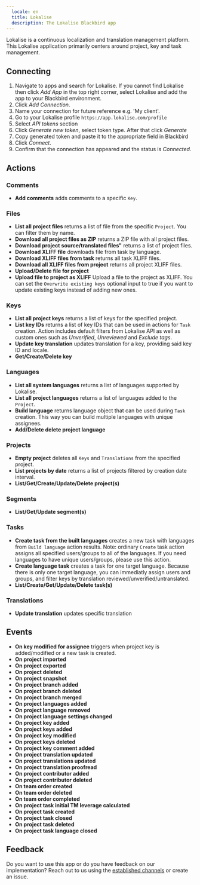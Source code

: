 ```yaml
---
  locale: en
  title: Lokalise
  description: The Lokalise Blackbird app
---
```


<LinkCard title="View on Github" target="_blank" href="https://github.com/bb-io/Lokalise" icon="github" />

Lokalise is a continuous localization and translation management platform. This Lokalise application primarily centers around project, key and task management.

## Connecting

1. Navigate to apps and search for Lokalise. If you cannot find Lokalise then click _Add App_ in the top right corner, select Lokalise and add the app to your Blackbird environment.
2. Click _Add Connection_.
3. Name your connection for future reference e.g. 'My client'.
4. Go to your Lokalise profile `https://app.lokalise.com/profile`
5. Select _API tokens_ section
6. Click _Generate new token_, select token type. After that click _Generate_
7. Copy generated token and paste it to the appropriate field in Blackbird
8. Click _Connect_.
9. Confirm that the connection has appeared and the status is _Connected_.

## Actions

### Comments

- **Add comments** adds comments to a specific `Key`.

### Files

- **List all project files** returns a list of file from the specific `Project`. You can filter them by name.
- **Download all project files as ZIP** returns a ZIP file with all project files.
- **Download project source/translated files"** returns a list of project files.
- **Download XLIFF file** downloads file from task by language.
- **Download XLIFF files from task** returns all task XLIFF files.
- **Download all XLIFF files from project** returns all project XLIFF files.
- **Upload/Delete file for project**
- **Upload file to project as XLIFF** Upload a file to the project as XLIFF. You can set the `Overwrite existing keys` optional input to true if you want to update existing keys instead of adding new ones.

### Keys

- **List all project keys** returns a list of keys for the specified project.
- **List key IDs** returns a list of key IDs that can be used in actions for `Task` creation. Action includes default filters from Lokalise API as well as custom ones such as _Unverified_, _Unreviewed_ and _Exclude tags_.
- **Update key translation** updates translation for a key, providing said key ID and locale.
- **Get/Create/Delete key**

### Languages

- **List all system languages** returns a list of languages supported by Lokalise.
- **List all project languages** returns a list of languages added to the `Project`.
- **Build language** returns language object that can be used during `Task` creation. This way you can build multiple languages with unique assignees.
- **Add/Delete delete project language**

### Projects

- **Empty project** deletes all `Keys` and `Translations` from the specified project.
- **List projects by date** returns a list of projects filtered by creation date interval.
- **List/Get/Create/Update/Delete project(s)**

### Segments

- **List/Get/Update segment(s)**

### Tasks

- **Create task from the built languages** creates a new task with languages from `Build language` action results. Note: ordinary `Create` task action assigns all specified users/groups to all of the languages. If you need languages to have unique users/groups, please use this action.
- **Create language task** creates a task for one target language. Because there is only one target language, you can immediatly assign users and groups, and filter keys by translation reviewed/unverified/untranslated.
- **List/Create/Get/Update/Delete task(s)**

### Translations

- **Update translation** updates specific translation

## Events

- **On key modified for assignee** triggers when project key is added/modified or a new task is created.
- **On project imported**
- **On project exported**
- **On project deleted**
- **On project snapshot**
- **On project branch added**
- **On project branch deleted**
- **On project branch merged**
- **On project languages added**
- **On project language removed**
- **On project language settings changed**
- **On project key added**
- **On project keys added**
- **On project key modified**
- **On project keys deleted**
- **On project key comment added**
- **On project translation updated**
- **On project translations updated**
- **On project translation proofread**
- **On project contributor added**
- **On project contributor deleted**
- **On team order created**
- **On team order deleted**
- **On team order completed**
- **On project task initial TM leverage calculated**
- **On project task created**
- **On project task closed**
- **On project task deleted**
- **On project task language closed**

## Feedback

Do you want to use this app or do you have feedback on our implementation? Reach out to us using the [established channels](https://www.blackbird.io/) or create an issue.

